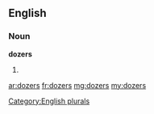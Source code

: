 ==English==

===Noun===
'''dozers'''

# {{plural of|dozer}}

[[Category:English plurals]]

[[ar:dozers]]
[[fr:dozers]]
[[mg:dozers]]
[[my:dozers]]